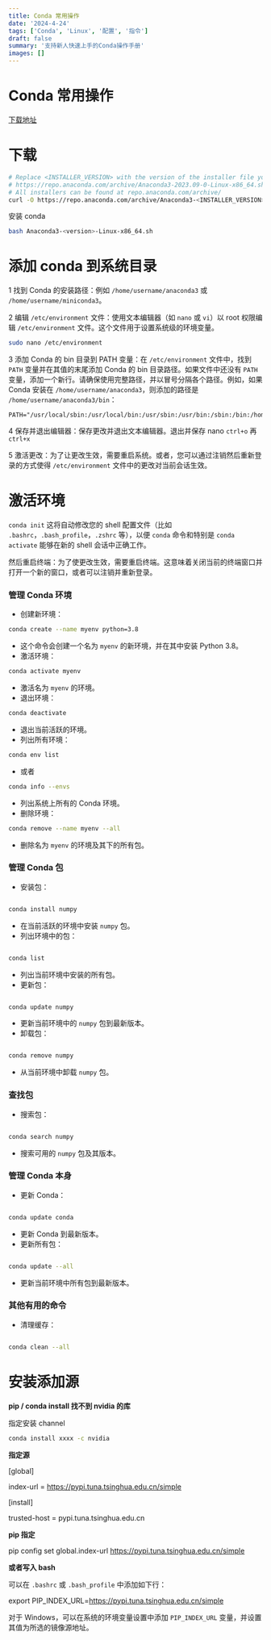 ```yaml
---
title: Conda 常用操作
date: '2024-4-24'
tags: ['Conda', 'Linux', '配置', '指令']
draft: false
summary: '支持新人快速上手的Conda操作手册'
images: []
---
```


# Conda 常用操作

[下载地址](https://docs.anaconda.com/free/anaconda/install/linux/)

# 下载

```bash
# Replace <INSTALLER_VERSION> with the version of the installer file you want to download# For example, 
# https://repo.anaconda.com/archive/Anaconda3-2023.09-0-Linux-x86_64.sh
# All installers can be found at repo.anaconda.com/archive/
curl -O https://repo.anaconda.com/archive/Anaconda3-<INSTALLER_VERSION>-Linux-x86_64.sh
```

安装 conda

```bash
bash Anaconda3-<version>-Linux-x86_64.sh
```

#### 

# 添加 conda 到系统目录

1 找到 Conda 的安装路径：例如 `/home/username/anaconda3` 或 `/home/username/miniconda3`。

2 编辑 `/etc/environment` 文件：使用文本编辑器（如 `nano` 或 `vi`）以 root 权限编辑 `/etc/environment` 文件。这个文件用于设置系统级的环境变量。

```bash
sudo nano /etc/environment
```

3 添加 Conda 的 bin 目录到 PATH 变量：在 `/etc/environment` 文件中，找到 `PATH` 变量并在其值的末尾添加 Conda 的 bin 目录路径。如果文件中还没有 `PATH` 变量，添加一个新行。请确保使用完整路径，并以冒号分隔各个路径。例如，如果 Conda 安装在 `/home/username/anaconda3`，则添加的路径是 `/home/username/anaconda3/bin`：

```
PATH="/usr/local/sbin:/usr/local/bin:/usr/sbin:/usr/bin:/sbin:/bin:/home/username/anaconda3/bin"
```

4 保存并退出编辑器：保存更改并退出文本编辑器。退出并保存 nano `ctrl+o` 再 `ctrl+x`

5 激活更改：为了让更改生效，需要重启系统。或者，您可以通过注销然后重新登录的方式使得 `/etc/environment` 文件中的更改对当前会话生效。

# 激活环境

`conda init` 这将自动修改您的 shell 配置文件（比如 `.bashrc`，`.bash_profile`，`.zshrc` 等），以便 `conda` 命令和特别是 `conda activate` 能够在新的 shell 会话中正确工作。

然后重启终端：为了使更改生效，需要重启终端。这意味着关闭当前的终端窗口并打开一个新的窗口，或者可以注销并重新登录。

### 管理 Conda 环境

- 创建新环境：

```bash
conda create --name myenv python=3.8
```

- 这个命令会创建一个名为 `myenv` 的新环境，并在其中安装 Python 3.8。
- 激活环境：

```bash
conda activate myenv
```

- 激活名为 `myenv` 的环境。
- 退出环境：

```bash
conda deactivate
```

- 退出当前活跃的环境。
- 列出所有环境：

```bash
conda env list
```

- 或者

```bash
conda info --envs
```

- 列出系统上所有的 Conda 环境。
- 删除环境：

```bash
conda remove --name myenv --all
```

- 删除名为 `myenv` 的环境及其下的所有包。

### 管理 Conda 包

- 安装包：

```bash

conda install numpy
```

- 在当前活跃的环境中安装 `numpy` 包。
- 列出环境中的包：

```bash

conda list
```

- 列出当前环境中安装的所有包。
- 更新包：

```bash

conda update numpy
```

- 更新当前环境中的 `numpy` 包到最新版本。
- 卸载包：

```bash

conda remove numpy
```

- 从当前环境中卸载 `numpy` 包。

### 查找包

- 搜索包：

```bash

conda search numpy
```

- 搜索可用的 `numpy` 包及其版本。

### 管理 Conda 本身

- 更新 Conda：

```bash

conda update conda
```

- 更新 Conda 到最新版本。
- 更新所有包：

```bash

conda update --all
```

- 更新当前环境中所有包到最新版本。

### 其他有用的命令

- 清理缓存：

```bash

conda clean --all
```

# 安装添加源

**pip / conda install 找不到 nvidia 的库**

指定安装 channel

```bash
conda install xxxx -c nvidia
```

**指定源**

[global]

index-url = https://pypi.tuna.tsinghua.edu.cn/simple

[install]

trusted-host = pypi.tuna.tsinghua.edu.cn

**pip 指定**

pip config set global.index-url https://pypi.tuna.tsinghua.edu.cn/simple

**或者写入 bash**

可以在 `.bashrc` 或 `.bash_profile` 中添加如下行：

export PIP_INDEX_URL=https://pypi.tuna.tsinghua.edu.cn/simple

对于 Windows，可以在系统的环境变量设置中添加 `PIP_INDEX_URL` 变量，并设置其值为所选的镜像源地址。
